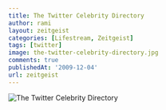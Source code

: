 ```yaml
---
title: The Twitter Celebrity Directory
author: rami
layout: zeitgeist
categories: [Lifestream, Zeitgeist]
tags: [twitter]
image: the-twitter-celebrity-directory.jpg
comments: true
publishedAt: '2009-12-04'
url: zeitgeist
---
```


![The Twitter Celebrity Directory](/assets/images/content/zeitgeist/the-twitter-celebrity-directory.jpg)
